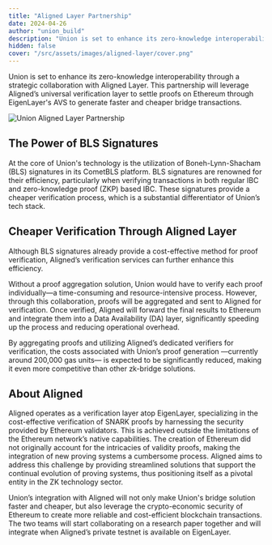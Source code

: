 ```yaml
---
title: "Aligned Layer Partnership"
date: 2024-04-26
author: "union_build"
description: "Union is set to enhance its zero-knowledge interoperability through a strategic collaboration with Aligned Layer."
hidden: false
cover: "/src/assets/images/aligned-layer/cover.png"
---
```




Union is set to enhance its zero-knowledge interoperability through a strategic collaboration with Aligned Layer. This partnership will leverage Aligned’s universal verification layer to settle proofs on Ethereum through EigenLayer's AVS to generate faster and cheaper bridge transactions.

<Image
  class="mb-2"
  format='avif'
  loading="eager"
  src={unionAlignedLayer}
  alt="Union Aligned Layer Partnership"
/>

## The Power of BLS Signatures

At the core of Union's technology is the utilization of Boneh-Lynn-Shacham (BLS) signatures in its CometBLS platform. BLS signatures are renowned for their efficiency, particularly when verifying transactions in both regular IBC and zero-knowledge proof (ZKP) based IBC. These signatures provide a cheaper verification process, which is a substantial differentiator of Union’s tech stack.

## Cheaper Verification Through Aligned Layer

Although BLS signatures already provide a cost-effective method for proof verification, Aligned’s verification services can further enhance this efficiency. 

Without a proof aggregation solution, Union would have to verify each proof individually—a time-consuming and resource-intensive process. However, through this collaboration, proofs will be aggregated and sent to Aligned for verification. Once verified, Aligned will forward the final results to Ethereum and integrate them into a Data Availability (DA) layer, significantly speeding up the process and reducing operational overhead.

By aggregating proofs and utilizing Aligned’s dedicated verifiers for verification, the costs associated with Union’s proof generation —currently around 200,000 gas units— is expected to be significantly reduced, making it even more competitive than other zk-bridge solutions.

## About Aligned

Aligned operates as a verification layer atop EigenLayer, specializing in the cost-effective verification of SNARK proofs by harnessing the security provided by Ethereum validators. This is achieved outside the limitations of the Ethereum network’s native capabilities. The creation of Ethereum did not originally account for the intricacies of validity proofs, making the integration of new proving systems a cumbersome process. Aligned aims to address this challenge by providing streamlined solutions that support the continual evolution of proving systems, thus positioning itself as a pivotal entity in the ZK technology sector.

Union’s integration with Aligned will not only make Union's bridge solution faster and cheaper, but also leverage the crypto-economic security of Ethereum to create more reliable and cost-efficient blockchain transactions. The two teams will start collaborating on a research paper together and will integrate when Aligned’s private testnet is available on EigenLayer.

